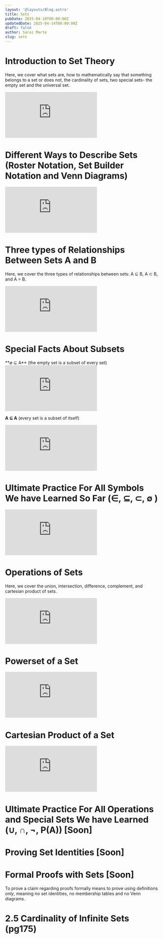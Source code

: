 ```yaml
---
layout: '@layouts/Blog.astro'
title: Sets
pubDate: 2025-04-10T00:00:00Z 
updatedDate: 2025-04-14T00:00:00Z 
draft: false
author: Sarai Marte
slug: sets
---
```



# Introduction to Set Theory 

Here, we cover what sets are, how to mathematically say that something belongs to a set or does not, the cardinality of sets, two special sets- the empty set and the universal set.  

<iframe src="https://www.youtube.com/embed/pfKR2PP58bg?si=ZgXXcGNg7vQaJOOp&amp;start=5" title="YouTube video player" frameborder="0" allow="accelerometer; autoplay; clipboard-write; encrypted-media; gyroscope; picture-in-picture; web-share" referrerpolicy="strict-origin-when-cross-origin" allowfullscreen></iframe>

# Different Ways to Describe Sets (Roster Notation, Set Builder Notation and Venn Diagrams) 

<iframe src="https://www.youtube.com/embed/ILQlvjIFITI?si=tI267_kjowhthS7v&amp;start=5" title="YouTube video player" frameborder="0" allow="accelerometer; autoplay; clipboard-write; encrypted-media; gyroscope; picture-in-picture; web-share" referrerpolicy="strict-origin-when-cross-origin" allowfullscreen></iframe>

# Three types of Relationships Between Sets A and B 

Here, we cover the three types of relationships between sets: A ⊆ B, A ⊂ B, and A = B.

<iframe src="https://www.youtube.com/embed/iS_yQZstz8g?si=_isvDeSDw9cjtgwj&amp;start=5" title="YouTube video player" frameborder="0" allow="accelerometer; autoplay; clipboard-write; encrypted-media; gyroscope; picture-in-picture; web-share" referrerpolicy="strict-origin-when-cross-origin" allowfullscreen></iframe>

# Special Facts About Subsets

<RuleBox>
**∅ ⊆ A** (the empty set is a subset of every set) 
<iframe src="https://www.youtube.com/embed/fVlK7jR38c4?si=mEFyEThIUNveMffL&amp;start=5" title="YouTube video player" frameborder="0" allow="accelerometer; autoplay; clipboard-write; encrypted-media; gyroscope; picture-in-picture; web-share" referrerpolicy="strict-origin-when-cross-origin" allowfullscreen></iframe>

**A ⊆ A** (every set is a subset of itself)
<iframe src="https://www.youtube.com/embed/x_oxWqhOgP8?si=LYkeYdKLkQGGYFir&amp;start=5" title="YouTube video player" frameborder="0" allow="accelerometer; autoplay; clipboard-write; encrypted-media; gyroscope; picture-in-picture; web-share" referrerpolicy="strict-origin-when-cross-origin" allowfullscreen></iframe>

</RuleBox>

# Ultimate Practice For All Symbols We have Learned So Far (∈, ⊆, ⊂, ∅ )

<iframe src="https://www.youtube.com/embed/zcjYXG0C_-g?si=TFkozzEXFNUz0cNN&amp;start=5" title="YouTube video player" frameborder="0" allow="accelerometer; autoplay; clipboard-write; encrypted-media; gyroscope; picture-in-picture; web-share" referrerpolicy="strict-origin-when-cross-origin" allowfullscreen></iframe>

# Operations of Sets

Here, we cover the union, intersection, difference, complement, and cartesian product of sets.

<iframe src="https://www.youtube.com/embed/6mPaHF-Gg9k?si=jB9i0KCYBp8NZjre&amp;start=5" title="YouTube video player" frameborder="0" allow="accelerometer; autoplay; clipboard-write; encrypted-media; gyroscope; picture-in-picture; web-share" referrerpolicy="strict-origin-when-cross-origin" allowfullscreen></iframe>

# Powerset of a Set

<iframe src="https://www.youtube.com/embed/mxRzDBz3b2M?si=StR3u4rmhO0B-I8o&amp;start=5" title="YouTube video player" frameborder="0" allow="accelerometer; autoplay; clipboard-write; encrypted-media; gyroscope; picture-in-picture; web-share" referrerpolicy="strict-origin-when-cross-origin" allowfullscreen></iframe>

# Cartesian Product of a Set 

<iframe src="https://www.youtube.com/embed/0iJdFON1tB8?si=A-Agl8uxBW6hn10U&amp;start=5" title="YouTube video player" frameborder="0" allow="accelerometer; autoplay; clipboard-write; encrypted-media; gyroscope; picture-in-picture; web-share" referrerpolicy="strict-origin-when-cross-origin" allowfullscreen></iframe>

# Ultimate Practice For All Operations and Special Sets We have Learned (∪, ∩, ¬, P(A)) [Soon] 

# Proving Set Identities [Soon]

# Formal Proofs with Sets [Soon]

To prove a claim regarding proofs formally means to prove using definitions *only*, meaning no set identities, no membership tables and no Venn diagrams.

# 2.5 Cardinality of Infinite Sets  (pg175)
	